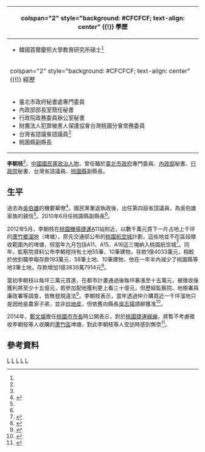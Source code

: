 {{Infobox Officeholder
| name = 李朝枝
| image name = 
| imagesize = 
| caption = 
| office = 
| term_start =
| term_end = 
| constituency = 
| Sex = [男]]
| birthdate = {{birth date|df=yes|1948|1|27}}<ref name="省諮議會">{{Cite news|url=http://www.tpa.gov.tw/big5/Content/Content.asp?cid=962|title=省諮議會|language=zh-tw|publisher=議員簡介|author=|date=|accessdate=2014-12-27}}</ref>
| birth_place = {{TWN-ROC}}
| deathdate =
| death_place ={{TWN-ROC}}
| Native place =  
| nationality = {{ROC}}
| party = {{KMT}}
| otherparty =
| spouse =
| profession = 
| website = 
}}
{| class="infobox bordered" style="width: 22em; font-size: 90%; text-align: left; float:right;" cellpadding="3"
|-
! colspan="2" style="background: #CFCFCF; text-align: center" {{!}} 學歷
|- 
| colspan="2" style="font-size: 90%" |<div style="text-align: left">
*韓國首爾慶熙大學教育研究所碩士<ref name="省諮議會"/>
</div>
|-
! colspan="2" style="background: #CFCFCF; text-align: center" {{!}} 經歷
|- 
| colspan="2" style="font-size: 90%" |<div style="text-align: left">
*臺北市政府秘書處專門委員
*內政部部長室簡任秘書
*行政院政務委員辦公室秘書
*財團法人犯罪被害人保護協會台灣桃園分會常務委員
*台灣省諮議會諮議員<ref name="省諮議會"/>
*桃園縣副縣長
</div>
|}

'''李朝枝'''{{BD|1948年|1月27日|||catIdx}}<ref name="省諮議會"/>，[[中國國民黨|中國國民黨]][[政治人物|政治人物]]，曾任職於[[臺北市政府|臺北市政府]]專門委員、[[中華民國內政部|內政部]]秘書、[[中華民國行政院|行政院]]秘書、台灣省諮議員、[[桃園市|桃園縣]]副縣長。

==生平==

過去為[[吳伯雄|吳伯雄]]的機要幕僚<ref>{{cite book |author=周恆和、鍾慕唐|title=《吳伯雄省長之路》 |url=https://archive.org/details/wuboxiongshengzh00heng|date=1994-03-01|publisher=風雲論壇出版社|location=臺灣 |language=zh-tw |isbn=9789578922020}}</ref>。國民黨重返執政後，出任第四屆省諮議員，為吳伯雄家族的親信<ref name="封面故事"/>。2010年6月任桃園縣副縣長<ref name="財產申報"/>。

2012年5月，李朝枝在[[桃園機場捷運|桃園機場捷運]]A11站附近，以數千萬元買下一片占地上千坪的[[蘆竹區|蘆竹鄉]][[溜地|溜地]]（埤塘），原先交通部公布的[[桃園航空城|桃園航空城]]計劃，這些地並不在區段徵收範圍內的埤塘，但當年九月包括A11、A15、A16這三塊納入桃園航空城<ref name="封面故事">{{Cite news|url=http://www.new7.com.tw/coverStory/CoverView.aspx?NUM=1350&i=TXT20130116153044KP9|title=【封面故事】池塘換建地桃園副縣長獲利逾億元|language=zh-tw|publisher=《新新聞》第1350期|author=|date=2013-01-16|accessdate=2014-12-27|archive-url=https://web.archive.org/web/20141210144416/http://www.new7.com.tw/coverStory/CoverView.aspx?NUM=1350&i=TXT20130116153044KP9|archive-date=2014-12-10|dead-url=yes}}</ref>。同年，監察院資料公布李朝枝持有土地55筆、10筆建物，存款1億4033萬元，相較於他到職申報存款193萬元、58筆土地、10筆建物，他在一年半內減少了桃園縣等地3筆土地，存款增加1億3839萬7914元<ref name="財產申報">{{Cite news|url=http://news.cts.com.tw/nownews/politics/201210/201210231124954.html|title=財產申報／桃園縣副縣長李朝枝　存款年增1.3億元|language=zh-tw|publisher=華視新聞網|author=林修卉|date=2013-10-23|accessdate=2015-01-23|deadurl=yes|archiveurl=https://web.archive.org/web/20150123035743/http://news.cts.com.tw/nownews/politics/201210/201210231124954.html|archivedate=2015-01-23}}</ref>。

當初李朝枝以每坪三萬元買進，在都市計畫通過後每坪暴漲至十五萬元，被徵收後獲利將至少十五億元，若參加配地獲利更上看三十億元，但歷經監察院、地檢署與廉政署等調查，皆無發現違法<ref>{{Cite news|url=https://tw.news.yahoo.com/%E6%9D%8E%E6%9C%9D%E6%9E%9D%E7%AD%8913%E4%BA%BA%E8%A2%AB%E6%8C%87%E7%82%92%E6%BA%9C%E5%9C%B0-%E6%9F%A5%E7%84%A1%E4%B8%8D%E6%B3%95-221219114.html|title=李朝枝等13人被指炒溜地 查無不法|language=zh-tw|publisher=《自由時報》|author=邱奕統、余瑞仁|date=2014-06-10|accessdate=2014-12-27|deadurl=yes|archiveurl=https://web.archive.org/web/20150123034208/https://tw.news.yahoo.com/%E6%9D%8E%E6%9C%9D%E6%9E%9D%E7%AD%8913%E4%BA%BA%E8%A2%AB%E6%8C%87%E7%82%92%E6%BA%9C%E5%9C%B0-%E6%9F%A5%E7%84%A1%E4%B8%8D%E6%B3%95-221219114.html|archivedate=2015-01-23}}</ref>。李朝枝表示，當年透過仲介購買近一千坪溜地只是因他是農家子弟，並非[[炒地皮|炒地皮]]，但依舊向縣長[[吳志揚|吳志揚]]請辭獲准<ref>{{Cite news|url=http://news.ltn.com.tw/news/politics/paper/691810|title=桃園副縣長李朝枝 被爆炒捷運地皮|language=zh-tw|publisher=《自由時報》|author=謝武雄、席艷俠|date=2014-06-27|accessdate=2014-12-27|archive-date=2019-12-02|archive-url=https://web.archive.org/web/20191202075056/https://news.ltn.com.tw/news/politics/paper/691810|dead-url=no}}</ref>。

2014年，[[鄭文燦|鄭文燦]]擔任[[桃園市市長|桃園市市長]]時公開表示，對於[[桃園捷運綠線|桃園捷運綠線]]，將暫不考慮徵收李朝枝等人收購的[[蘆竹區|蘆竹區]]埤塘，對此李朝枝等人受訪時感到無奈<ref>{{Cite news|url=http://news.ltn.com.tw/news/focus/paper/842453|title=桃前副縣長涉炒埤塘 鄭文燦不徵收|language=zh-tw|publisher=《自由時報》|author=謝武雄|date=2014-12-27|accessdate=2014-12-27|archive-date=2019-11-30|archive-url=https://web.archive.org/web/20191130201411/https://news.ltn.com.tw/news/focus/paper/842453|dead-url=no}}</ref>。

== 參考資料 ==
{{reflist}}
[[Category:台灣省諮議員|L]]
[[Category:中國國民黨黨員|L]]
[[Category:桃園市政治人物|L]]
[[Category:慶熙大學校友|L]]
[[Category:李姓|L]]